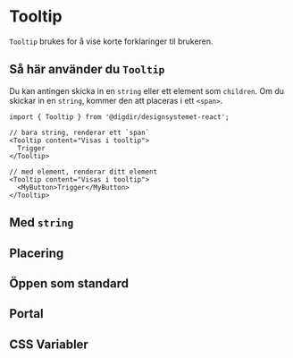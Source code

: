 
<Meta of={TooltipStories} />

# Tooltip

`Tooltip` brukes for å vise korte forklaringer til brukeren. 

<Primary />
<Controls />

## Så här använder du `Tooltip`

Du kan antingen skicka in en `string` eller ett element som `children`. Om du skickar in en `string`, kommer den att placeras i ett `<span>`.

```tsx
import { Tooltip } from '@digdir/designsystemet-react';

// bara string, renderar ett `span`
<Tooltip content="Visas i tooltip">
  Trigger
</Tooltip>

// med element, renderar ditt element
<Tooltip content="Visas i tooltip">
  <MyButton>Trigger</MyButton>
</Tooltip>
```

## Med `string`

<Canvas of={TooltipStories.WithString} />

## Placering

<Canvas of={TooltipStories.Placement} />

## Öppen som standard

<Canvas of={TooltipStories.DefaultOpen} />

## Portal

<Canvas of={TooltipStories.Portal} />

## CSS Variabler

<CssVariables css={css} />
